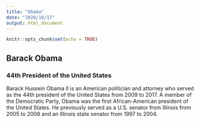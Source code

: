 ```yaml
---
title: "Obama"
date: "2020/10/17"
output: html_document
---
```


```r
knitr::opts_chunk$set(echo = TRUE)
```

## Barack Obama
### 44th President of the United States

Barack Hussein Obama II is an American politician and attorney who served as the 44th president of the United States from 2009 to 2017. A member of the Democratic Party, Obama was the first African-American president of the United States. He previously served as a U.S. senator from Illinois from 2005 to 2008 and an Illinois state senator from 1997 to 2004.